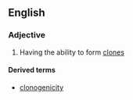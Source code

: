 ==English==

===Adjective===
{{en-adj}}

# Having the ability to form [[clone]]s

====Derived terms====
* [[clonogenicity]]